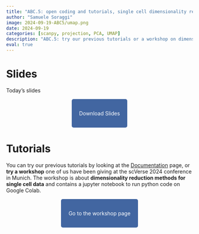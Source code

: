 ```yaml
---
title: "ABC.5: open coding and tutorials, single cell dimensionality reduction"
author: "Samuele Soraggi"
image: 2024-09-19-ABC5/umap.png
date: 2024-09-19
categories: [scanpy, projection, PCA, UMAP]
description: "ABC.5: try our previous tutorials or a workshop on dimensionality reduction"
eval: true
---
```


# Slides

Today's slides

&nbsp;

 <p align="center">
  <a href="https://abc.au.dk/documentation/slides/20240919-ABC5.zip" style="background-color: #4266A1; color: #FFFFFF; padding: 30px 20px; text-decoration: none; border-radius: 5px;">
    Download Slides
  </a>
</p>

&nbsp;

# Tutorials

You can try our previous tutorials by looking at the [Documentation](../Documentation.qmd) page, or **try a workshop** one of us have been giving at the scVerse 2024 conference in Munich. The workshop is about **dimensionality reduction methods for single cell data** and contains a jupyter notebook to run python code on Google Colab.

&nbsp;

 <p align="center">
  <a href="https://hds-sandbox.github.io/scverse-2024-workshop/" style="background-color: #4266A1; color: #FFFFFF; padding: 30px 20px; text-decoration: none; border-radius: 5px;">
    Go to the workshop page
  </a>
</p>